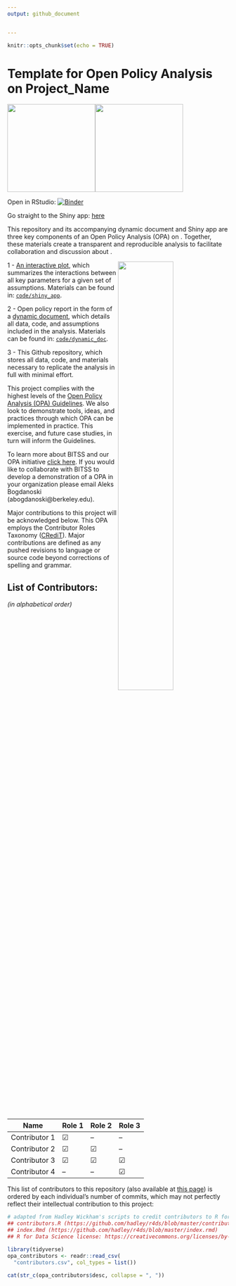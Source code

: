 ```yaml
---
output: github_document


---
```


```r
knitr::opts_chunk$set(echo = TRUE)
```

# Template for Open Policy Analysis on Project_Name

<img width="200" src="./code/images/BITSS_logo_horizontal.png"><img width="200" src="./code/images/CEGA_logo.png">
<br>

Open in RStudio: [![Binder](http://mybinder.org/badge_logo.svg)](https://mybinder.org/v2/gh/BITSS-OPA/opa-template/master?urlpath=rstudio)

Go straight to the Shiny app: [here](https://fhoces.shinyapps.io/shiny_app_test/)

This repository and its accompanying dynamic document and Shiny app are three key components of an Open Policy Analysis (OPA) on <INSERT TOPIC>. Together, these materials create a transparent and reproducible analysis to facilitate collaboration and discussion about <INSERT TOPIC>.

<img align="right" width="50%" src="./code/images/OPA_layers2.svg">

1 - [An interactive plot](https://fhoces.shinyapps.io/shiny_app_test/), which summarizes the interactions between all key parameters for a given set of assumptions. Materials can be found in: [`code/shiny_app`](https://github.com/BITSS-OPA/opa-template/tree/main/code/shiny_app).

2 - Open policy report in the form of a [dynamic document](https://bitss-opa.github.io/opa-template/), which details all data, code, and assumptions included in the analysis. Materials can be found in: [`code/dynamic_doc`](https://github.com/BITSS-OPA/opa-template/tree/master/code/00_template.Rmd).

3 - This Github repository, which stores all data, code, and materials necessary to replicate the analysis in full with minimal effort.  

This project complies with the highest levels of the [Open Policy Analysis (OPA) Guidelines](https://www.bitss.org/opa/community-standards/). We also look to demonstrate tools, ideas, and practices through which OPA can be implemented in practice. This exercise, and future case studies, in turn will inform the Guidelines.

To learn more about BITSS and our OPA initiative [click here](https://www.bitss.org/opa/). If you would like to collaborate with BITSS to develop a demonstration of a OPA in your organization please email Aleks Bogdanoski (abogdanoski@berkeley.edu).  

Major contributions to this project will be acknowledged below. This OPA employs the Contributor Roles Taxonomy ([CRediT](https://casrai.org/credit/)). Major contributions are defined as any pushed revisions to language or source code beyond corrections of spelling and grammar.  

## List of Contributors:  
*(in alphabetical order)*



| Name           | Role 1  | Role 2  | Role 3  |
|----------------|---------|---------|---------|
| Contributor 1  | &#9745; | --      | --      |
| Contributor 2  | &#9745; | &#9745; | --      |
| Contributor 3  | &#9745; | &#9745; | &#9745; |
| Contributor 4  | --      | --      | &#9745; |




 
This list of contributors to this repository (also available at [this page](https://github.com/BITSS-OPA/opa-template/graphs/contributors)) is ordered by each individual's number of commits, which may not perfectly reflect their intellectual contribution to this project:

```r
# adapted from Hadley Wickham's scripts to credit contributors to R for Data Science
## contributors.R (https://github.com/hadley/r4ds/blob/master/contributors.R)
## index.Rmd (https://github.com/hadley/r4ds/blob/master/index.rmd)
## R for Data Science license: https://creativecommons.org/licenses/by-nc-nd/3.0/us/

library(tidyverse)
opa_contributors <- readr::read_csv(
  "contributors.csv", col_types = list())

cat(str_c(opa_contributors$desc, collapse = ", "))
```

